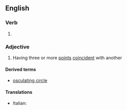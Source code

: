 ==English==

===Verb===
{{head|en|verb form}}

# {{present participle of|osculate|lang=en|nocat=1}}

===Adjective===
{{en-adj}}

# {{lb|en|mathematics|of a curve}} Having three or more [[point]]s [[coincident]] with another

====Derived terms====
* [[osculating circle]]

====Translations====
{{trans-top|having three or more coincident points}}
* Italian: {{t|it|osculatore}}
{{trans-mid}}
{{trans-bottom}}